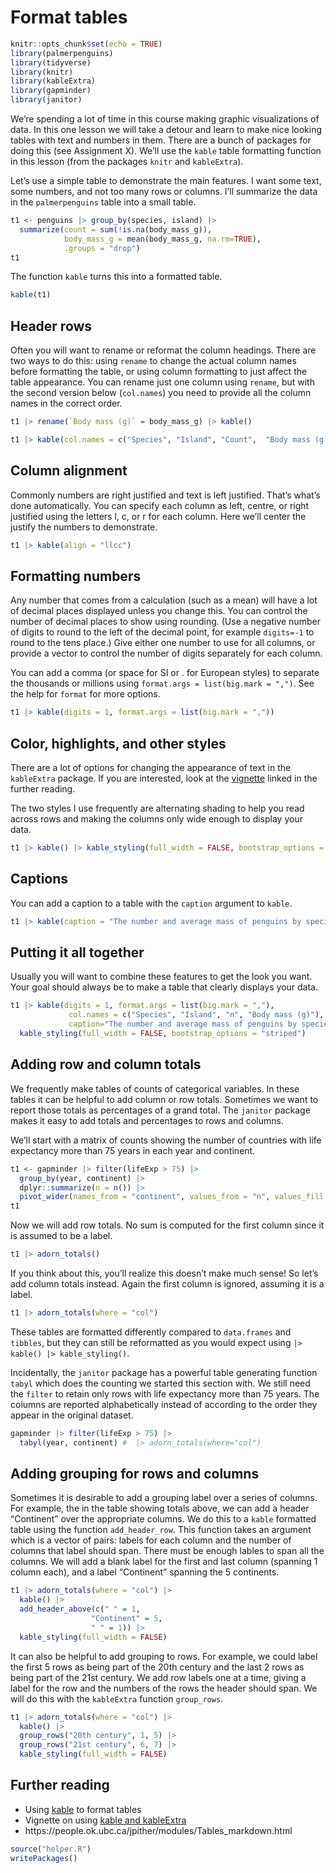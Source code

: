 # Format tables {#format-tables}

```r
knitr::opts_chunk$set(echo = TRUE)
library(palmerpenguins)
library(tidyverse)
library(knitr)
library(kableExtra)
library(gapminder)
library(janitor)
```

We're spending a lot of time in this course making graphic visualizations of data. In this one lesson we will take a detour and learn to make nice looking tables with text and numbers in them. There are a bunch of packages for doing this (see Assignment X). We'll use the `kable` table formatting function in this lesson (from the packages `knitr` and `kableExtra`). 

Let's use a simple table to demonstrate the main features. I want some text, some numbers, and not too many rows or columns. I'll summarize the data in the `palmerpenguins` table into a small table.

```r
t1 <- penguins |> group_by(species, island) |>
  summarize(count = sum(!is.na(body_mass_g)),
            body_mass_g = mean(body_mass_g, na.rm=TRUE), 
            .groups = "drop")
t1
```

The function `kable` turns this into a formatted table.

```r
kable(t1)
```

## Header rows

Often you will want to rename or reformat the column headings. There are two ways to do this: using `rename` to change the actual column names before formatting the table, or using column formatting to just affect the table appearance. You can rename just one column using `rename`, but with the second version below (`col.names`) you need to provide all the column names in the correct order. 

```r
t1 |> rename(`Body mass (g)` = body_mass_g) |> kable()
```

```r
t1 |> kable(col.names = c("Species", "Island", "Count",  "Body mass (g)"))
```

## Column alignment

Commonly numbers are right justified and text is left justified. That's what's done automatically. You can specify each column as left, centre, or right justified using the letters l, c, or r for each column. Here we'll center the justify the numbers to demonstrate.

```r
t1 |> kable(align = "llcc")
```

## Formatting numbers

Any number that comes from a calculation (such as a mean) will have a lot of decimal places displayed unless you change this. You can control the number of decimal places to show using rounding. (Use a negative number of digits to round to the left of the decimal point, for example `digits=-1` to round to the tens place.) Give either one number to use for all columns, or provide a vector to control the number of digits separately for each column.

You can add a comma (or space for SI or . for European styles) to separate the thousands or millions using `format.args = list(big.mark = ",")`. See the help for `format` for more options.


```r
t1 |> kable(digits = 1, format.args = list(big.mark = ","))
```

## Color, highlights, and other styles

There are a lot of options for changing the appearance of text in the `kableExtra` package. If you are interested, look at the [vignette](https://cran.r-project.org/web/packages/kableExtra/vignettes/awesome_table_in_html.html) linked in the further reading.

The two styles I use frequently are alternating shading to help you read across rows and making the columns only wide enough to display your data.

```r
t1 |> kable() |> kable_styling(full_width = FALSE, bootstrap_options = "striped")
```


## Captions

You can add a caption to a table with the `caption` argument to `kable`. 

```r
t1 |> kable(caption = "The number and average mass of penguins by species and island.")
```


## Putting it all together

Usually you will want to combine these features to get the look you want. Your goal should always be to make a table that clearly displays your data.

```r
t1 |> kable(digits = 1, format.args = list(big.mark = ","),
             col.names = c("Species", "Island", "n", "Body mass (g)"),
             caption="The number and average mass of penguins by species and island.") |>
  kable_styling(full_width = FALSE, bootstrap_options = "striped")
```

## Adding row and column totals

We frequently make tables of counts of categorical variables. In these tables it can be helpful to add column or row totals. Sometimes we want to report those totals as percentages of a grand total. The `janitor` package makes it easy to add totals and percentages to rows and columns.

We'll start with a matrix of counts showing the number of countries with life expectancy more than 75 years in each year and continent.

```r
t1 <- gapminder |> filter(lifeExp > 75) |>
  group_by(year, continent) |>
  dplyr::summarize(n = n()) |>
  pivot_wider(names_from = "continent", values_from = "n", values_fill = 0)
t1
```

Now we will add row totals. No sum is computed for the first column since it is assumed to be a label. 

```r
t1 |> adorn_totals()
```

 If you think about this, you'll realize this doesn't make much sense! So let's add column totals instead. Again the first column is ignored, assuming it is a label.

```r
t1 |> adorn_totals(where = "col") 
```

These tables are formatted differently compared to `data.frames` and `tibbles`, but they can still be reformatted as you would expect using `|> kable() |> kable_styling()`.

Incidentally, the `janitor` package has a powerful table generating function `tabyl` which does the counting we started this section with. We still need the `filter` to retain only rows with life expectancy more than 75 years. The columns are reported alphabetically instead of according to the order they appear in the original dataset.

```r
gapminder |> filter(lifeExp > 75) |>
  tabyl(year, continent) #  |> adorn_totals(where="col")
```

## Adding grouping for rows and columns

Sometimes it is desirable to add a grouping label over a series of columns. For example, the in the table showing totals above, we can add a header "Continent" over the appropriate columns. We do this to a `kable` formatted table using the function `add_header_row`. This function takes an argument which is a vector of pairs: labels for each column and the number of columns that label should span. There must be enough lables to span all the columns. We will add a blank label for the first and last column (spanning 1 column each), and a label "Continent" spanning the 5 continents.

```r
t1 |> adorn_totals(where = "col") |>
  kable() |>
  add_header_above(c(" " = 1, 
                  "Continent" = 5,
                  " " = 1)) |>
  kable_styling(full_width = FALSE)
```

It can also be helpful to add grouping to rows. For example, we could label the first 5 rows as being part of the 20th century and the last 2 rows as being part of the 21st century. We add row labels one at a time, giving a label for the row and the numbers of the rows the header should span. We will do this with the `kableExtra` function `group_rows`.

```r
t1 |> adorn_totals(where = "col") |>
  kable() |>
  group_rows("20th century", 1, 5) |>
  group_rows("21st century", 6, 7) |>
  kable_styling(full_width = FALSE)
```

## Further reading

* Using [kable](https://bookdown.org/yihui/rmarkdown-cookbook/kable.html) to format tables
* Vignette on using [kable and kableExtra](https://cran.r-project.org/web/packages/kableExtra/vignettes/awesome_table_in_html.html)
* https://people.ok.ubc.ca/jpither/modules/Tables_markdown.html

```r
source("helper.R")
writePackages()
```


